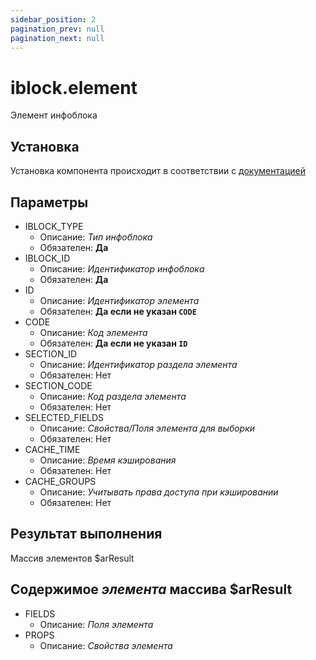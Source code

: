 ```yaml
---
sidebar_position: 2
pagination_prev: null
pagination_next: null
---
```


# iblock.element

Элемент инфоблока

## Установка

Установка компонента происходит в соответствии с <a href="/php/intro#установка-компонентов">документацией</a>

## Параметры

- IBLOCK_TYPE
  - Описание: _Тип инфоблока_
  - Обязателен: **Да**
- IBLOCK_ID
  - Описание: _Идентификатор инфоблока_
  - Обязателен: **Да**
- ID
  - Описание: _Идентификатор элемента_
  - Обязателен: **Да если не указан `CODE`**
- CODE
  - Описание: _Код элемента_
  - Обязателен: **Да если не указан `ID`**
- SECTION_ID
  - Описание: _Идентификатор раздела элемента_
  - Обязателен: Нет
- SECTION_CODE
  - Описание: _Код раздела элемента_
  - Обязателен: Нет
- SELECTED_FIELDS
  - Описание: _Свойства/Поля элемента для выборки_
  - Обязателен: Нет
- CACHE_TIME
  - Описание: _Время кэширования_
  - Обязателен: Нет
- CACHE_GROUPS
  - Описание: _Учитывать права доступа при кэшировании_
  - Обязателен: Нет

## Результат выполнения

Массив элементов $arResult

## Содержимое _элемента_ массива $arResult

- FIELDS
  - Описание: _Поля элемента_
- PROPS
  - Описание: _Свойства элемента_

